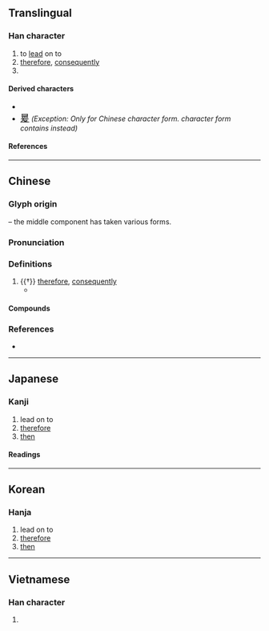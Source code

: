 {{character info/new}}
==Translingual==

===Han character===
{{Han char|rn=87|rad=爪|as=05|sn=9|four=20447|canj=BMKE|ids=⿳爫一友}}

# to [[lead]] on to
# [[therefore]], [[consequently]]
# {{surname|lang=zh}}

====Derived characters====
* {{l|mul|[[𠋠]], [[喛]], [[𫮊]], [[媛]], [[嵈]], [[㣪]], [[愋]], [[援]], [[湲]], [[猨]], [[𫕉]], [[𭤿]], [[暖]], [[䐘]], [[楥]], [[煖]], [[瑗]], [[禐]], [[𤲫]], [[䁔]], [[𥔛]], [[褑]], [[𭶵]], [[緩]]([[缓]]), [[𦑛]], [[𦖵]], [[𦩮]], [[蝯]], [[諼]]([[谖]]), [[𧳭]], [[𬥢]], [[𫏖]], [[𫏺]], [[𮠹]], [[𫣰]], [[鍰]]([[锾]]), [[𩋫]], [[𩏅]], [[𦅻]], [[鰀]], [[𦇻]], [[𬋫]], [[𬁆]], [[𦫦]], [[𧡩]], [[𩔃]], [[鶢]], [[萲]], [[䈠]]}}
* <font size=4, lang=zh>[[㬊#Translingual|㬊]]</font> ''(Exception: Only for Chinese character form. {{w|JIS X 0213|Japanese}} character form contains {{l|mul|⿳[[爫]][[土]][[夂]]}} instead)''

====References====
{{Han ref|kx=0689.050|dkj=19672|dj=1102.080|hdz=32032.010|uh=7230}}

----

==Chinese==
{{zh-forms}}

===Glyph origin===
{{Han etym}}
{{Han compound|爪|t1=hand, claw|alt1=爫|又|t2=hand|ls=ic}} – the middle component has taken various forms.

===Pronunciation===
{{zh-pron
|m=yuán
|c=wun4,jyun4
|mc=y
|oc=y
|cat=
}}

===Definitions===
{{zh-hanzi}}

# {{†}} [[therefore]], [[consequently]]
#* {{zh-x|爰 采 麥 矣 、 沬{Mèi} 之 北 矣。云 誰 之 思 、 美 孟 弋{Yì} 矣。|I am going to gather the wheat, In the north of Mei. But of whom are my thoughts? Of that beauty, the eldest of the Yi.|ref=Shijing}}

====Compounds====
{{zh-der|兔爰|爰歷篇|爰書|爰田|爰爰|爰居|爰金}}

===References===
* {{R:yue:mfccd}}

----

==Japanese==

===Kanji===
{{ja-kanji|grade=|rs=爪05}}

# lead on to
# [[therefore]]
# [[then]]

====Readings====
{{ja-readings
|goon=おん<をん
|kanon=えん<ゑん
|kun=ここ-に
}}

----

==Korean==

===Hanja===
{{ko-hanja|hangeul=원|eumhun=|rv=won|mr=wŏn|y=wen}}

# lead on to
# [[therefore]]
# [[then]]

----

==Vietnamese==

===Han character===
{{vi-hantu|[[vươn]]|rs=爪05}}

# {{defn|lang=vi|sort=爪05}}